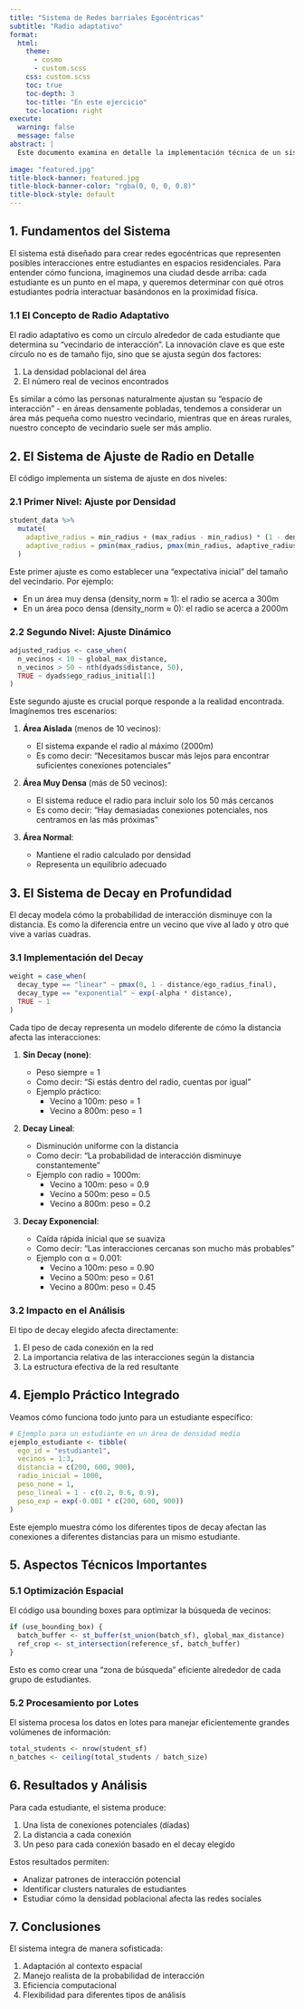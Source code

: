 ```yaml
---
title: "Sistema de Redes barriales Egocéntricas"
subtitle: "Radio adaptativo"
format:
  html:
    theme:
      - cosmo
      - custom.scss
    css: custom.scss
    toc: true
    toc-depth: 3
    toc-title: "En este ejercicio"
    toc-location: right
execute:
  warning: false
  message: false
abstract: | 
  Este documento examina en detalle la implementación técnica de un sistema para la construcción de redes egocéntricas que incorpora mecanismos de ajuste dinámico del radio y funciones de decay. Se analiza cómo estos mecanismos permiten modelar de manera más precisa la probabilidad de encuentros casuales en espacios residenciales, considerando tanto la densidad poblacional como la distancia física entre individuos. Se presentan ejemplos prácticos y se discuten las implicaciones de los diferentes tipos de decay en la estructura de las redes resultantes.
  
image: "featured.jpg"
title-block-banner: featured.jpg
title-block-banner-color: "rgba(0, 0, 0, 0.8)"
title-block-style: default
---
```


## 1. Fundamentos del Sistema

El sistema está diseñado para crear redes egocéntricas que representen posibles interacciones entre estudiantes en espacios residenciales. Para entender cómo funciona, imaginemos una ciudad desde arriba: cada estudiante es un punto en el mapa, y queremos determinar con qué otros estudiantes podría interactuar basándonos en la proximidad física.

### 1.1 El Concepto de Radio Adaptativo

El radio adaptativo es como un círculo alrededor de cada estudiante que determina su "vecindario de interacción". La innovación clave es que este círculo no es de tamaño fijo, sino que se ajusta según dos factores:

1. La densidad poblacional del área
2. El número real de vecinos encontrados

Es similar a cómo las personas naturalmente ajustan su "espacio de interacción" - en áreas densamente pobladas, tendemos a considerar un área más pequeña como nuestro vecindario, mientras que en áreas rurales, nuestro concepto de vecindario suele ser más amplio.

## 2. El Sistema de Ajuste de Radio en Detalle

El código implementa un sistema de ajuste en dos niveles:

### 2.1 Primer Nivel: Ajuste por Densidad

```r
student_data %>%
  mutate(
    adaptive_radius = min_radius + (max_radius - min_radius) * (1 - density_norm),
    adaptive_radius = pmin(max_radius, pmax(min_radius, adaptive_radius))
  )
```

Este primer ajuste es como establecer una "expectativa inicial" del tamaño del vecindario. Por ejemplo:

- En un área muy densa (density_norm ≈ 1): el radio se acerca a 300m
- En un área poco densa (density_norm ≈ 0): el radio se acerca a 2000m

### 2.2 Segundo Nivel: Ajuste Dinámico

```r
adjusted_radius <- case_when(
  n_vecinos < 10 ~ global_max_distance,
  n_vecinos > 50 ~ nth(dyads$distance, 50),
  TRUE ~ dyads$ego_radius_initial[1]
)
```

Este segundo ajuste es crucial porque responde a la realidad encontrada. Imagínemos tres escenarios:

1. **Área Aislada** (menos de 10 vecinos):

   - El sistema expande el radio al máximo (2000m)
   - Es como decir: "Necesitamos buscar más lejos para encontrar suficientes conexiones potenciales"

2. **Área Muy Densa** (más de 50 vecinos):

   - El sistema reduce el radio para incluir solo los 50 más cercanos
   - Es como decir: "Hay demasiadas conexiones potenciales, nos centramos en las más próximas"

3. **Área Normal**:

   - Mantiene el radio calculado por densidad
   - Representa un equilibrio adecuado

## 3. El Sistema de Decay en Profundidad

El decay modela cómo la probabilidad de interacción disminuye con la distancia. Es como la diferencia entre un vecino que vive al lado y otro que vive a varias cuadras.

### 3.1 Implementación del Decay

```r
weight = case_when(
  decay_type == "linear" ~ pmax(0, 1 - distance/ego_radius_final),
  decay_type == "exponential" ~ exp(-alpha * distance),
  TRUE ~ 1
)
```

Cada tipo de decay representa un modelo diferente de cómo la distancia afecta las interacciones:

1. **Sin Decay (none)**:

   - Peso siempre = 1
   - Como decir: "Si estás dentro del radio, cuentas por igual"
   - Ejemplo práctico:
     - Vecino a 100m: peso = 1
     - Vecino a 800m: peso = 1

2. **Decay Lineal**:

   - Disminución uniforme con la distancia
   - Como decir: "La probabilidad de interacción disminuye constantemente"
   - Ejemplo con radio = 1000m:
     - Vecino a 100m: peso = 0.9
     - Vecino a 500m: peso = 0.5
     - Vecino a 800m: peso = 0.2

3. **Decay Exponencial**:

   - Caída rápida inicial que se suaviza
   - Como decir: "Las interacciones cercanas son mucho más probables"
   - Ejemplo con α = 0.001:
     - Vecino a 100m: peso = 0.90
     - Vecino a 500m: peso = 0.61
     - Vecino a 800m: peso = 0.45

### 3.2 Impacto en el Análisis

El tipo de decay elegido afecta directamente:

1. El peso de cada conexión en la red
2. La importancia relativa de las interacciones según la distancia
3. La estructura efectiva de la red resultante

## 4. Ejemplo Práctico Integrado

Veamos cómo funciona todo junto para un estudiante específico:

```r
# Ejemplo para un estudiante en un área de densidad media
ejemplo_estudiante <- tibble(
  ego_id = "estudiante1",
  vecinos = 1:3,
  distancia = c(200, 600, 900),
  radio_inicial = 1000,
  peso_none = 1,
  peso_lineal = 1 - c(0.2, 0.6, 0.9),
  peso_exp = exp(-0.001 * c(200, 600, 900))
)
```

Este ejemplo muestra cómo los diferentes tipos de decay afectan las conexiones a diferentes distancias para un mismo estudiante.

## 5. Aspectos Técnicos Importantes

### 5.1 Optimización Espacial

El código usa bounding boxes para optimizar la búsqueda de vecinos:
```r
if (use_bounding_box) {
  batch_buffer <- st_buffer(st_union(batch_sf), global_max_distance)
  ref_crop <- st_intersection(reference_sf, batch_buffer)
}
```

Esto es como crear una "zona de búsqueda" eficiente alrededor de cada grupo de estudiantes.

### 5.2 Procesamiento por Lotes

El sistema procesa los datos en lotes para manejar eficientemente grandes volúmenes de información:
```r
total_students <- nrow(student_sf)
n_batches <- ceiling(total_students / batch_size)
```

## 6. Resultados y Análisis

Para cada estudiante, el sistema produce:

1. Una lista de conexiones potenciales (díadas)
2. La distancia a cada conexión
3. Un peso para cada conexión basado en el decay elegido

Estos resultados permiten:

- Analizar patrones de interacción potencial
- Identificar clusters naturales de estudiantes
- Estudiar cómo la densidad poblacional afecta las redes sociales

## 7. Conclusiones

El sistema integra de manera sofisticada:

1. Adaptación al contexto espacial
2. Manejo realista de la probabilidad de interacción
3. Eficiencia computacional
4. Flexibilidad para diferentes tipos de análisis


